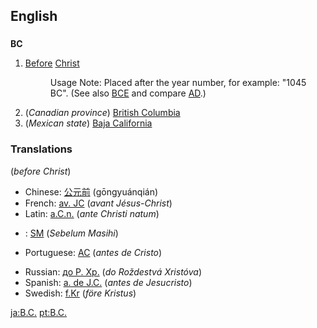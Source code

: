 ==English==

==={{initialism}}===
'''BC'''

#[[Before]] [[Christ]]
#:Usage Note:  Placed after the year number, for example: "1045 BC". (See also [[BCE]] and compare [[AD]].)
#(''Canadian province'') [[British Columbia]] 
#(''Mexican state'') [[Baja California]] 

===Translations===
(''before Christ'')
{{top}}
*Chinese: [[公元前]] (gōngyuánqián)
*French: [[av. JC]] (''avant Jésus-Christ'')
*Latin: [[a.C.n.]] (''ante Christi natum'')
*{{ms}}: [[SM]] (''Sebelum Masihi'')
*Portuguese: [[AC]] (''antes de Cristo'')
{{mid}}
*Russian: [[до Р. Хр.]] (''do Roždestvá Xristóva'')
*Spanish: [[a. de J.C.]] (''antes de Jesucristo'')
*Swedish: [[f.Kr]] (''före Kristus'')
{{bottom}}

[[ja:B.C.]]
[[pt:B.C.]]